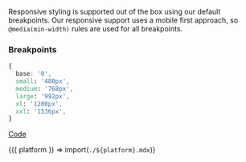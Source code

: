 
Responsive styling is supported out of the box using our default breakpoints. Our responsive support uses a mobile first approach, so `@media(min-width)` rules
are used for all breakpoints.

### Breakpoints

```css
{
  base: '0',
  small: '480px',
  medium: '768px',
  large: '992px',
  xl: '1280px',
  xxl: '1536px',
}
```

[Code](https://github.com/aws-amplify/amplify-ui/blob/main/packages/ui/src/theme/breakpoints.ts)

<Fragment>{({ platform }) => import(`./${platform}.mdx`)}</Fragment>
